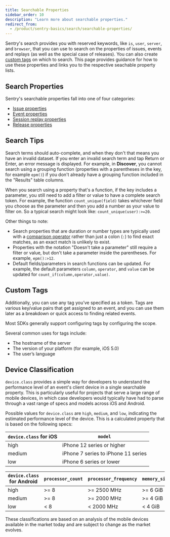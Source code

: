 ```yaml
---
title: Searchable Properties
sidebar_order: 10
description: "Learn more about searchable properties."
redirect_from:
  - /product/sentry-basics/search/searchable-properties/
---
```


Sentry's search provides you with reserved keywords, like `is`, `user`, `server`, and `browser`, that you can use to search on the properties of issues, events and replays (as well as the special case of releases). You can also create [custom tags](#custom-tags) on which to search. This page provides guidance for how to use these properties and links you to the respective seachable property lists.

## Search Properties

Sentry's searchable properties fall into one of four categories:

- [Issue properties](/product/sentry-basics/search/searchable-properties/issues/)
- [Event properties](/product/sentry-basics/search/searchable-properties/events/)
- [Session replay properties](/product/sentry-basics/search/searchable-properties/session-replay/)
- [Release properties](/product/sentry-basics/search/searchable-properties/releases/)

## Search Tips

Search terms should auto-complete, and when they don't that means you have an invalid dataset. If you enter an invalid search term and tap Return or Enter, an error message is displayed. For example, in **Discover**, you cannot search using a grouping function (properties with a parentheses in the key, for example `epm()`) if you don't already have a grouping function included in the "Results" table columns.

When you search using a property that's a function, if the key includes a parameter, you still need to add a filter or value to have a complete search token. For example, the function `count_unique(field)` takes whichever field you choose as the parameter and then you add a number as your value to filter on. So a typical search might look like: `count_unique(user):>=20`.

Other things to note:

- Search properties that are duration or number types are typically used with a [comparison operator](/product/sentry-basics/search/#comparison-operators) rather than just a colon (`:`) to find exact matches, as an exact match is unlikely to exist.
- Properties with the notation "Doesn't take a parameter" still require a filter or value, but don't take a parameter inside the parentheses. For example, `epm():>12`.
- Default fields/parameters in search functions can be updated. For example, the default parameters `column`, `operator`, and `value` can be updated for `count_if(column,operator,value)`.

## Custom Tags

Additionally, you can use any tag you’ve specified as a token. Tags are various key/value pairs that get assigned to an event, and you can use them later as a breakdown or quick access to finding related events.

Most SDKs generally support configuring tags by <PlatformLink to="/enriching-events/tags/">configuring the scope</PlatformLink>.

Several common uses for tags include:

- The hostname of the server
- The version of your platform (for example, iOS 5.0)
- The user’s language

## Device Classification

`device.class` provides a simple way for developers to understand the performance level of an event's client device in a single searchable property. This is particularly useful for projects that serve a large range of mobile devices, in which case developers would typically have had to parse through a vast range of specs and models across iOS and Android.

Possible values for `device.class` are `high`, `medium`, and `low`, indicating the estimated performance level of the device. This is a calculated property that is based on the following specs:

| `device.class` for iOS | `model`                             |
| ---------------------- | ----------------------------------- |
| high                   | iPhone 12 series or higher          |
| medium                 | iPhone 7 series to iPhone 11 series |
| low                    | iPhone 6 series or lower            |

| `device.class` for Android | `processor_count` | `processor_frequency` | `memory_size` |
| -------------------------- | ----------------- | --------------------- | ------------- |
| high                       | >= 8              | >= 2500 MHz           | >= 6 GiB      |
| medium                     | >= 8              | >= 2000 MHz           | >= 4 GiB      |
| low                        | < 8               | < 2000 MHz            | < 4 GiB       |

These classifications are based on an analysis of the mobile devices available in the market today and are subject to change as the market evolves.
